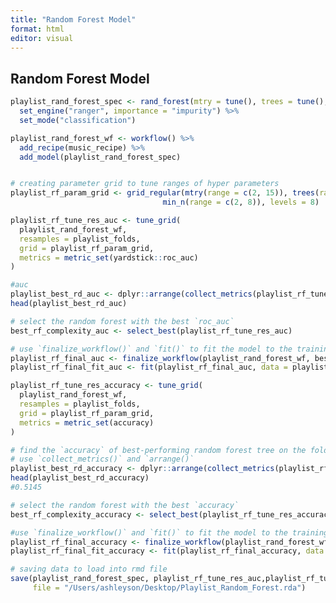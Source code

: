 ```yaml
---
title: "Random Forest Model"
format: html
editor: visual
---
```


## Random Forest Model

```r
playlist_rand_forest_spec <- rand_forest(mtry = tune(), trees = tune(), min_n = tune()) %>%
  set_engine("ranger", importance = "impurity") %>%
  set_mode("classification")

playlist_rand_forest_wf <- workflow() %>%
  add_recipe(music_recipe) %>%
  add_model(playlist_rand_forest_spec)


# creating parameter grid to tune ranges of hyper parameters
playlist_rf_param_grid <- grid_regular(mtry(range = c(2, 15)), trees(range = c(2, 10)), 
                                  min_n(range = c(2, 8)), levels = 8)

playlist_rf_tune_res_auc <- tune_grid(
  playlist_rand_forest_wf, 
  resamples = playlist_folds, 
  grid = playlist_rf_param_grid, 
  metrics = metric_set(yardstick::roc_auc)
)

```

```r
#auc
playlist_best_rd_auc <- dplyr::arrange(collect_metrics(playlist_rf_tune_res_auc), desc(mean))
head(playlist_best_rd_auc)

# select the random forest with the best `roc_auc`
best_rf_complexity_auc <- select_best(playlist_rf_tune_res_auc)

# use `finalize_workflow()` and `fit()` to fit the model to the training set
playlist_rf_final_auc <- finalize_workflow(playlist_rand_forest_wf, best_rf_complexity_auc)
playlist_rf_final_fit_auc <- fit(playlist_rf_final_auc, data = playlist_train)


```

```r
playlist_rf_tune_res_accuracy <- tune_grid(
  playlist_rand_forest_wf, 
  resamples = playlist_folds, 
  grid = playlist_rf_param_grid, 
  metrics = metric_set(accuracy)
)

# find the `accuracy` of best-performing random forest tree on the folds
# use `collect_metrics()` and `arrange()`
playlist_best_rd_accuracy <- dplyr::arrange(collect_metrics(playlist_rf_tune_res_accuracy), desc(mean))
head(playlist_best_rd_accuracy)
#0.5145

# select the random forest with the best `accuracy`
best_rf_complexity_accuracy <- select_best(playlist_rf_tune_res_accuracy)

#use `finalize_workflow()` and `fit()` to fit the model to the training set
playlist_rf_final_accuracy <- finalize_workflow(playlist_rand_forest_wf, best_rf_complexity_accuracy)
playlist_rf_final_fit_accuracy <- fit(playlist_rf_final_accuracy, data = playlist_train)

# saving data to load into rmd file
save(playlist_rand_forest_spec, playlist_rf_tune_res_auc,playlist_rf_tune_res_accuracy, 
     file = "/Users/ashleyson/Desktop/Playlist_Random_Forest.rda")
```
